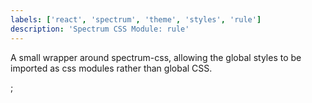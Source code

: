 ```yaml
---
labels: ['react', 'spectrum', 'theme', 'styles', 'rule']
description: 'Spectrum CSS Module: rule'
---
```



A small wrapper around spectrum-css, allowing the global
styles to be imported as css modules rather than global CSS.

<CSSModulePreview styles={styles} />;
